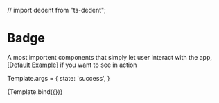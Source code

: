 // import dedent from "ts-dedent";

<Meta title="Components/Badge"/>

# Badge

A most importent components that simply let user interact with the app, [[Default Example](/docs/components-badge-example--success)] if you want to see in action

Template.args = {
	state: 'success',
}

<Story name="Introduction" args={{}}>
	{Template.bind({})}
</Story>